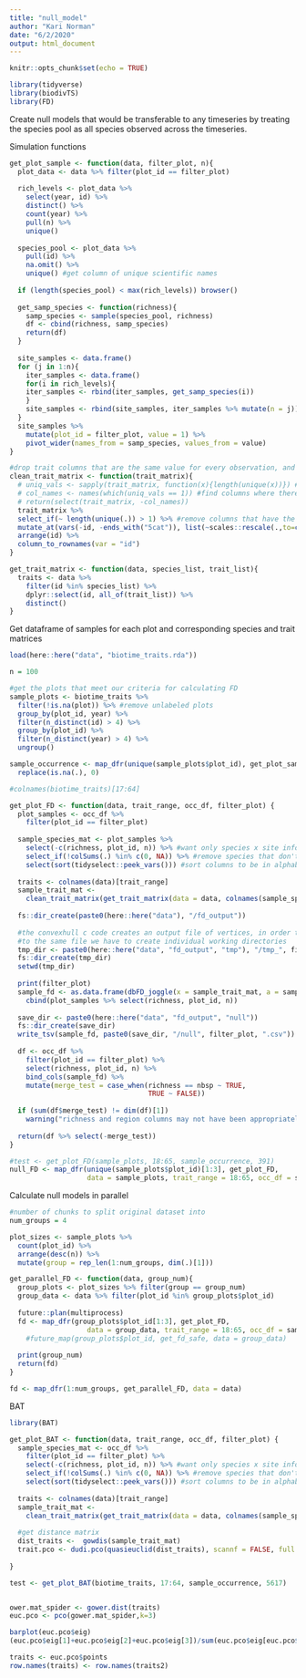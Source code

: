 ```yaml
---
title: "null_model"
author: "Kari Norman"
date: "6/2/2020"
output: html_document
---
```


```r
knitr::opts_chunk$set(echo = TRUE)
```

```r
library(tidyverse)
library(biodivTS)
library(FD)
```

Create null models that would be transferable to any timeseries by treating the species pool as all species observed across the timeseries.

Simulation functions
```r
get_plot_sample <- function(data, filter_plot, n){
  plot_data <- data %>% filter(plot_id == filter_plot)
  
  rich_levels <- plot_data %>%
    select(year, id) %>%
    distinct() %>%
    count(year) %>%
    pull(n) %>%
    unique()
  
  species_pool <- plot_data %>%
    pull(id) %>%
    na.omit() %>%
    unique() #get column of unique scientific names
  
  if (length(species_pool) < max(rich_levels)) browser()
  
  get_samp_species <- function(richness){
    samp_species <- sample(species_pool, richness)
    df <- cbind(richness, samp_species)
    return(df)
  }
  
  site_samples <- data.frame()
  for (j in 1:n){
    iter_samples <- data.frame()
    for(i in rich_levels){
    iter_samples <- rbind(iter_samples, get_samp_species(i))
    }
    site_samples <- rbind(site_samples, iter_samples %>% mutate(n = j))
  }
  site_samples %>%
    mutate(plot_id = filter_plot, value = 1) %>%
    pivot_wider(names_from = samp_species, values_from = value)
}

#drop trait columns that are the same value for every observation, and therefore providing no additional info
clean_trait_matrix <- function(trait_matrix){
  # uniq_vals <- sapply(trait_matrix, function(x){length(unique(x))}) #get number of unique values of each trait
  # col_names <- names(which(uniq_vals == 1)) #find columns where there is only one value for all observations
  # return(select(trait_matrix, -col_names))
  trait_matrix %>%
  select_if(~ length(unique(.)) > 1) %>% #remove columns that have the same value for all columns
  mutate_at(vars(-id, -ends_with("5cat")), list(~scales::rescale(.,to=c(0, 1)))) %>% #rescale variables
  arrange(id) %>%
  column_to_rownames(var = "id")
}

get_trait_matrix <- function(data, species_list, trait_list){ 
  traits <- data %>%
    filter(id %in% species_list) %>%
    dplyr::select(id, all_of(trait_list)) %>%
    distinct()
}
```

Get dataframe of samples for each plot and corresponding species and trait matrices
```r
load(here::here("data", "biotime_traits.rda"))

n = 100

#get the plots that meet our criteria for calculating FD
sample_plots <- biotime_traits %>%
  filter(!is.na(plot)) %>% #remove unlabeled plots 
  group_by(plot_id, year) %>%
  filter(n_distinct(id) > 4) %>%
  group_by(plot_id) %>%
  filter(n_distinct(year) > 4) %>% 
  ungroup()

sample_occurrence <- map_dfr(unique(sample_plots$plot_id), get_plot_sample, data = sample_plots, n = n) %>%
  replace(is.na(.), 0)

#colnames(biotime_traits)[17:64]

get_plot_FD <- function(data, trait_range, occ_df, filter_plot) {
  plot_samples <- occ_df %>%
    filter(plot_id == filter_plot)
    
  sample_species_mat <- plot_samples %>%
    select(-c(richness, plot_id, n)) %>% #want only species x site info
    select_if(!colSums(.) %in% c(0, NA)) %>% #remove species that don't occur in the plot
    select(sort(tidyselect::peek_vars())) #sort columns to be in alphabetical order, required for dbFDI()
  
  traits <- colnames(data)[trait_range]
  sample_trait_mat <-
    clean_trait_matrix(get_trait_matrix(data = data, colnames(sample_species_mat), traits))
  
  fs::dir_create(paste0(here::here("data"), "/fd_output"))
  
  #the convexhull c code creates an output file of vertices, in order to not have multiple threads writing
  #to the same file we have to create individual working directories
  tmp_dir <- paste0(here::here("data", "fd_output", "tmp"), "/tmp_", filter_plot)
  fs::dir_create(tmp_dir)
  setwd(tmp_dir)
  
  print(filter_plot)
  sample_fd <- as.data.frame(dbFD_joggle(x = sample_trait_mat, a = sample_species_mat, w.abun = FALSE)) %>%
    cbind(plot_samples %>% select(richness, plot_id, n))
  
  save_dir <- paste0(here::here("data", "fd_output", "null"))
  fs::dir_create(save_dir)
  write_tsv(sample_fd, paste0(save_dir, "/null", filter_plot, ".csv"))
  
  df <- occ_df %>%
    filter(plot_id == filter_plot) %>%
    select(richness, plot_id, n) %>%
    bind_cols(sample_fd) %>%
    mutate(merge_test = case_when(richness == nbsp ~ TRUE,
                                  TRUE ~ FALSE))
  
  if (sum(df$merge_test) != dim(df)[1])
    warning("richness and region columns may not have been appropriately joined with FD data")
  
  return(df %>% select(-merge_test))
}

#test <- get_plot_FD(sample_plots, 18:65, sample_occurrence, 391)
null_FD <- map_dfr(unique(sample_plots$plot_id)[1:3], get_plot_FD, 
                   data = sample_plots, trait_range = 18:65, occ_df = sample_occurrence)
```

Calculate null models in parallel
```r
#number of chunks to split original dataset into 
num_groups = 4

plot_sizes <- sample_plots %>%
  count(plot_id) %>%
  arrange(desc(n)) %>%
  mutate(group = rep_len(1:num_groups, dim(.)[1]))

get_parallel_FD <- function(data, group_num){
  group_plots <- plot_sizes %>% filter(group == group_num)
  group_data <- data %>% filter(plot_id %in% group_plots$plot_id)
  
  future::plan(multiprocess)
  fd <- map_dfr(group_plots$plot_id[1:3], get_plot_FD, 
                   data = group_data, trait_range = 18:65, occ_df = sample_occurrence)
    #future_map(group_plots$plot_id, get_fd_safe, data = group_data)
  
  print(group_num)
  return(fd)
}

fd <- map_dfr(1:num_groups, get_parallel_FD, data = data)
```

BAT
```r
library(BAT)

get_plot_BAT <- function(data, trait_range, occ_df, filter_plot) {
  sample_species_mat <- occ_df %>%
    filter(plot_id == filter_plot) %>%
    select(-c(richness, plot_id, n)) %>% #want only species x site info
    select_if(!colSums(.) %in% c(0, NA)) %>% #remove species that don't occur in the plot
    select(sort(tidyselect::peek_vars())) #sort columns to be in alphabetical order, required for dbFDI()
  
  traits <- colnames(data)[trait_range]
  sample_trait_mat <-
    clean_trait_matrix(get_trait_matrix(data = data, colnames(sample_species_mat), traits))
  
  #get distance matrix
  dist_traits <-  gowdis(sample_trait_mat)
  trait.pco <- dudi.pco(quasieuclid(dist_traits), scannf = FALSE, full = TRUE)
  
}

test <- get_plot_BAT(biotime_traits, 17:64, sample_occurrence, 5617)


ower.mat_spider <- gower.dist(traits)
euc.pco <- pco(gower.mat_spider,k=3)

barplot(euc.pco$eig)
(euc.pco$eig[1]+euc.pco$eig[2]+euc.pco$eig[3])/sum(euc.pco$eig[euc.pco$eig > 0]) #0.955 variance explained by first 3 axes

traits <- euc.pco$points
row.names(traits) <- row.names(traits2)

```

